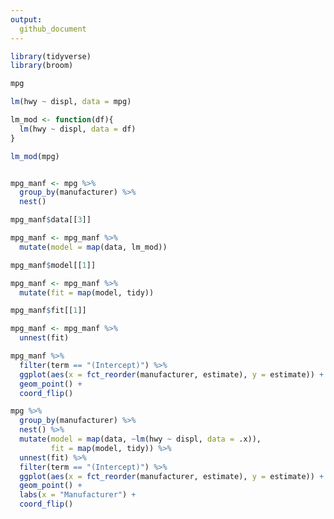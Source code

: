 ```yaml
---
output:
  github_document
---
```


```r
library(tidyverse)
library(broom)

mpg

lm(hwy ~ displ, data = mpg)

lm_mod <- function(df){
  lm(hwy ~ displ, data = df)
}

lm_mod(mpg)


mpg_manf <- mpg %>% 
  group_by(manufacturer) %>% 
  nest()

mpg_manf$data[[3]]

mpg_manf <- mpg_manf %>% 
  mutate(model = map(data, lm_mod))

mpg_manf$model[[1]]

mpg_manf <- mpg_manf %>% 
  mutate(fit = map(model, tidy))

mpg_manf$fit[[1]]

mpg_manf <- mpg_manf %>% 
  unnest(fit)
```

```r
mpg_manf %>%
  filter(term == "(Intercept)") %>% 
  ggplot(aes(x = fct_reorder(manufacturer, estimate), y = estimate)) +
  geom_point() +
  coord_flip()
```

```r
mpg %>%
  group_by(manufacturer) %>% 
  nest() %>% 
  mutate(model = map(data, ~lm(hwy ~ displ, data = .x)),
         fit = map(model, tidy)) %>% 
  unnest(fit) %>% 
  filter(term == "(Intercept)") %>% 
  ggplot(aes(x = fct_reorder(manufacturer, estimate), y = estimate)) +
  geom_point() +
  labs(x = "Manufacturer") +
  coord_flip()
```

